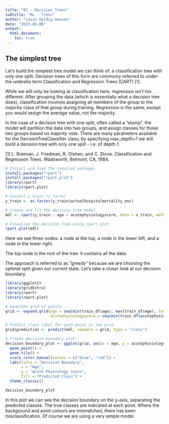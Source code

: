 ```yaml
---
title: "02 - Decision Trees"
subtitle: "ML - Trees"
author: "Lasse Hyldig Hansen"
date: "2023-06-06"
output: 
  html_document:
    toc: true
---
```


## The simplest tree

Let's build the simplest tree model we can think of: a classification tree with only one split. Decision trees of this form are commonly referred to under the umbrella term Classification and Regression Trees (CART) [1].

While we will only be looking at classification here, regression isn't too different. After grouping the data (which is essentially what a decision tree does), classification involves assigning all members of the group to the majority class of that group during training. Regression is the same, except you would assign the average value, not the majority.

In the case of a decision tree with one split, often called a "stump", the model will partition the data into two groups, and assign classes for those two groups based on majority vote. There are many parameters available for the DecisionTreeClassifier class; by specifying max_depth=1 we will build a decision tree with only one split - i.e. of depth 1.

[1] L. Breiman, J. Friedman, R. Olshen, and C. Stone. Classification and Regression Trees. Wadsworth, Belmont, CA, 1984.

```r
# Install and load the required packages
install.packages("rpart")
install.packages("rpart.plot")
library(rpart)
library(rpart.plot)

# Convert y_train to factor
y_train <- as.factor(y_train$actualhospitalmortality_enc)

# Create and fit the decision tree model
mdl <- rpart(y_train ~ age + acutephysiologyscore, data = x_train, method = "class", control = rpart.control(maxdepth = 1))

# Visualize the decision tree using rpart.plot
rpart.plot(mdl)
```


Here we see three nodes: a node at the top, a node in the lower left, and a node in the lower right.

The top node is the root of the tree: it contains all the data. 

The approach is referred to as "greedy" because we are choosing the optimal split given our current state. Let's take a closer look at our decision boundary.

```r
library(ggplot2)
library(gridExtra)
library(rpart)
library(rpart.plot)

# Generate grid of points
grid <- expand.grid(age = seq(min(train_df$age), max(train_df$age), length.out = 100),
                    acutephysiologyscore = seq(min(train_df$acutephysiologyscore), max(train_df$acutephysiologyscore), length.out = 100))

# Predict class label for each point in the grid
grid$prediction <- predict(mdl, newdata = grid, type = "class")

# Create decision boundary plot
decision_boundary_plot <- ggplot(grid, aes(x = age, y = acutephysiologyscore, fill = prediction)) +
  geom_point() +
  geom_tile() +
  scale_color_manual(values = c("blue", "red")) +
  labs(title = "Decision Boundary",
       x = "Age",
       y = "Acute Physiology Score",
       fill = "Predicted Class") +
  theme_classic()

decision_boundary_plot
```
In this plot we can see the decision boundary on the y-axis, separating the predicted classes. The true classes are indicated at each point. Where the background and point colours are mismatched, there has been misclassification. Of course we are using a very simple model.


